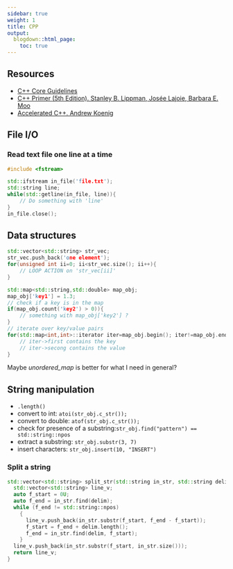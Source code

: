 ```yaml
---
sidebar: true
weight: 1
title: CPP
output:
  blogdown::html_page:
    toc: true
---
```


## Resources

- [C++ Core Guidelines](https://github.com/isocpp/CppCoreGuidelines/blob/master/CppCoreGuidelines.md)
- [C++ Primer (5th Edition). Stanley B. Lippman, Josée Lajoie, Barbara E. Moo](https://www.amazon.com/Primer-5th-Stanley-B-Lippman/dp/0321714113)
- [Accelerated C++. Andrew Koenig](https://www.bookdepository.com/Accelerated-C-Andrew-Koenig/9780201703535)

## File I/O

### Read text file one line at a time

~~~cpp
#include <fstream>

std::ifstream in_file('file.txt');
std::string line;
while(std::getline(in_file, line)){
    // Do something with 'line'
}
in_file.close();
~~~

## Data structures

~~~cpp
std::vector<std::string> str_vec;
str_vec.push_back('one element');
for(unsigned int ii=0; ii<str_vec.size(); ii++){
    // LOOP ACTION on 'str_vec[ii]'
}

std::map<std::string,std::double> map_obj;
map_obj['key1'] = 1.3;
// check if a key is in the map
if(map_obj.count('key2') > 0)){
    // something with map_obj['key2'] ?
}
// iterate over key/value pairs
for(std::map<int,int>::iterator iter=map_obj.begin(); iter!=map_obj.end(); iter++){
    // iter->first contains the key
    // iter->secong contains the value
}
~~~

Maybe *unordered_map* is better for what I need in general?

## String manipulation

- `.length()`
- convert to int: `atoi(str_obj.c_str());`
- convert to double: `atof(str_obj.c_str());`
- check for presence of a substring:`str_obj.find("pattern") == std::string::npos`
- extract a substring: `str_obj.substr(3, 7)`
- insert characters: `str_obj.insert(10, "INSERT")`

### Split a string

~~~cpp
std::vector<std::string> split_str(std::string in_str, std::string delim="\t"){
  std::vector<std::string> line_v;
  auto f_start = 0U;
  auto f_end = in_str.find(delim);
  while (f_end != std::string::npos)
    {
      line_v.push_back(in_str.substr(f_start, f_end - f_start));
      f_start = f_end + delim.length();
      f_end = in_str.find(delim, f_start);
    }
  line_v.push_back(in_str.substr(f_start, in_str.size()));
  return line_v;
}
~~~
